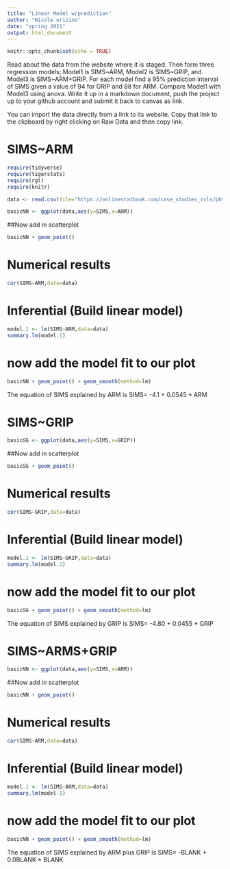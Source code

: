 ```yaml
---
title: "Linear Model w/prediction"
author: "Nicole orizino"
date: "spring 2021"
output: html_document
---
```


```r
knitr::opts_chunk$set(echo = TRUE)
```

Read about the data from the website where it is staged.  Then form three regression models; Model1 is SIMS~ARM, Model2 is SIMS~GRIP, and Model3 is SIMS~ARM+GRIP. For each model find a 95% prediction interval of SIMS given a value of 94  for GRIP and 88 for ARM. Compare Model1 with Model3 using anova. Write it up in a markdown document, push the project up to your github account and submit it back to canvas as link. 



You can import the data directly from a link to its website.  Copy that link to the clipboard by right clicking on Raw Data and then copy link.


#                          SIMS~ARM

```r
require(tidyverse)
require(tigerstats)
require(rgl)
require(knitr)
```

```r
data <- read.csv(file="https://onlinestatbook.com/case_studies_rvls/physical_strength/data.txt",sep="",header=TRUE)  
```


```r
basicNN <- ggplot(data,aes(y=SIMS,x=ARM))
```
##Now add in scatterplot

```r
basicNN + geom_point()
```
  
  
  
  
  
# Numerical results

```r
cor(SIMS~ARM,data=data)
```



# Inferential  (Build linear model)
  
```r
model.1 <- lm(SIMS~ARM,data=data)
summary.lm(model.1)
```



# now add the model fit to our plot
  
```r
basicNN + geom_point() + geom_smooth(method=lm)
``` 



The equation of SIMS explained by ARM is
SIMS= -4.1 + 0.0545 * ARM




#                     SIMS~GRIP







```r
basicGG <- ggplot(data,aes(y=SIMS,x=GRIP))
```
##Now add in scatterplot

```r
basicGG + geom_point()
```
  
  
  
  
  
# Numerical results

```r
cor(SIMS~GRIP,data=data)
```



# Inferential  (Build linear model)
  
```r
model.2 <- lm(SIMS~GRIP,data=data)
summary.lm(model.2)
```



# now add the model fit to our plot
  
```r
basicGG + geom_point() + geom_smooth(method=lm)
``` 


The equation of SIMS explained by GRIP is
SIMS= -4.80 + 0.0455 * GRIP




#                   SIMS~ARMS+GRIP




```r
basicNN <- ggplot(data,aes(y=SIMS,x=ARM))
```
##Now add in scatterplot

```r
basicNN + geom_point()
```
  
  
  
  
  
# Numerical results

```r
cor(SIMS~ARM,data=data)
```



# Inferential  (Build linear model)
  
```r
model.1 <- lm(SIMS~ARM,data=data)
summary.lm(model.1)
```



# now add the model fit to our plot
  
```r
basicNN + geom_point() + geom_smooth(method=lm)
``` 


The equation of SIMS explained by ARM plus GRIP is
SIMS= -BLANK + 0.0BLANK * BLANK